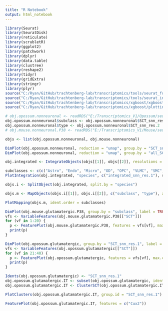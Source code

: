 ```yaml
---
title: "R Notebook"
output: html_notebook
---
```



```r

library(Seurat)
library(SeuratDisk)
library(reticulate)
library(scrubletR)
library(ggplot2)
library(patchwork)
library(dplyr)
library(data.table)
library(clustree)
library(reshape2)
library(tidyr)
library(gridExtra)
library(stringr)
library(plyr)
source("C:/Ryan/GitHub/trachtenberg-lab/transcriptomics/tools/seurat_functions.R")
source("C:/Ryan/GitHub/trachtenberg-lab/transcriptomics/tools/seurat_integration_functions.R")
source("C:/Ryan/GitHub/trachtenberg-lab/transcriptomics/xgboost/xgboost_train.R")
source("C:/Ryan/GitHub/trachtenberg-lab/transcriptomics/xgboost/plottingFxns.R")

# obj.opossum.nonneuronal <- readRDS("E:/Transcriptomics_V1/Opossum/seurat/opossum_v1_nonneuronal_processed.rds")
obj.opossum.nonneuronal$subclass <- obj.opossum.nonneuronal$SCT_snn_res.2
obj.opossum.nonneuronal$type <- obj.opossum.nonneuronal$SCT_snn_res.2
# obj.mouse.nonneuronal.P38 <- readRDS("E:/Transcriptomics_V1/Mouse/seurat/mouse_v1_P38_nonneuronal_processed.rds")

objs <- list(obj.opossum.nonneuronal, obj.mouse.nonneuronal)

```


```r

DimPlot(obj.opossum.nonneuronal, reduction = "umap", group.by = "SCT_snn_res.1", label = TRUE, raster = FALSE, shuffle = TRUE) + NoLegend() + xlim(-18, 18) + ylim(-18, 18) + coord_equal()
DimPlot(obj.opossum.nonneuronal, reduction = "umap", group.by = "all_SCT_snn_res.1", label = TRUE, raster = FALSE, shuffle = TRUE) + NoLegend() + xlim(-18, 18) + ylim(-18, 18) + coord_equal()

```


```r

obj.integrated <- IntegrateObjects(objs[[1]], objs[[2]], resolutions = c(1), nfeatures = 3000, subsample = 10000)

```


```r

subclasses <- c(c("Astro", "Endo", "Micro", "OD", "OPC", "VLMC", "SMC", "Peri"), as.character(1:26))
PlotIntegration(obj.integrated, "species", c("integrated_snn_res.1"), subclasses)

```


```r

objs.i <- SplitObject(obj.integrated, split.by = "species")

```


```r

objs.m <- MapObjects(objs.i[[1]], objs.i[[2]], c("subclass", "type"), assay = "integrated")

```


```r

PlotMapping(objs.m, ident.order = subclasses)

```


```r

DimPlot(obj.mouse.glutamatergic.P38, group.by = "subclass", label = TRUE, raster = FALSE) + NoLegend() + xlim(-18, 18) + ylim(-18, 18) + coord_equal()
vfs <- VariableFeatures(obj.mouse.glutamatergic.P38[["SCT"]])
for (vf in 1:20) {
  p <- FeaturePlot(obj.mouse.glutamatergic.P38, features = vfs[vf], max.cutoff = 10, raster = FALSE) + xlim(-18, 18) + ylim(-18, 18) + coord_equal()
  print(p)
}

```


```r

DimPlot(obj.opossum.glutamatergic, group.by = "SCT_snn_res.1", label = TRUE, raster = FALSE) + NoLegend() + xlim(-18, 18) + ylim(-18, 18) + coord_equal()
vfs <- VariableFeatures(obj.opossum.glutamatergic[["SCT"]])
for (vf in 21:40) {
  p <- FeaturePlot(obj.opossum.glutamatergic, features = vfs[vf], max.cutoff = 10, raster = FALSE) + xlim(-18, 18) + ylim(-18, 18) + coord_equal()
  print(p)
}

```


```r

Idents(obj.opossum.glutamatergic) <- "SCT_snn_res.1"
obj.opossum.glutamatergic.IT <- subset(obj.opossum.glutamatergic, idents = c(2, 3, 4, 5, 7, 8, 9, 10, 11, 13, 14, 15, 17, 19))
obj.opossum.glutamatergic.IT <- ClusterSCT(obj.opossum.glutamatergic.IT, resolutions = c(1))

```


```r

PlotClusters(obj.opossum.glutamatergic.IT, group.id = "SCT_snn_res.1")

```


```r

FeaturePlot(obj.opossum.glutamatergic.IT, features = c("Cux2"))

```
































